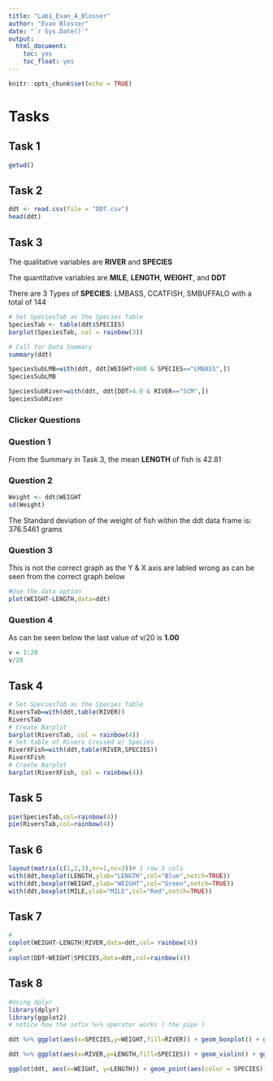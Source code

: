 ```yaml
---
title: "Lab1_Evan_A_Blosser"
author: "Evan Blosser"
date: "`r Sys.Date()`"
output: 
  html_document:
    toc: yes
    toc_float: yes
---
```


```r
knitr::opts_chunk$set(echo = TRUE)
```


# Tasks

## Task 1

```r
getwd()
```

## Task 2

```r
ddt <- read.csv(file = "DDT.csv")
head(ddt)
```

## Task 3

The qualitative variables are **RIVER** and **SPECIES**

The quantitative variables are **MILE**, **LENGTH**, **WEIGHT**, and **DDT**

There are 3 Types of **SPECIES**: LMBASS, CCATFISH, SMBUFFALO with a total of 144
```r
# Set SpeciesTab as the Species Table 
SpeciesTab <- table(ddt$SPECIES)     
barplot(SpeciesTab, col = rainbow(3))      
```
```r
# Call for Data Summary 
summary(ddt)            
```


```r
SpeciesSubLMB=with(ddt, ddt[WEIGHT>800 & SPECIES=="LMBASS",])
SpeciesSubLMB
```
```r
SpeciesSubRiver=with(ddt, ddt[DDT>4.0 & RIVER=="SCM",])
SpeciesSubRiver
```



### Clicker Questions

### Question 1
From the Summary in Task 3, the mean **LENGTH** of fish is 42.81
 
### Question 2
```r
Weight <- ddt$WEIGHT
sd(Weight)
```
The Standard deviation of the weight of fish within the ddt data frame is:
  376.5461 grams
  
### Question 3
This is not the correct graph as the Y & X axis are labled wrong as can be seen from the correct graph below
```r
#Use the data option
plot(WEIGHT~LENGTH,data=ddt)
```

### Question 4 
As can be seen below the last value of v/20 is **1.00**
```r
v = 1:20
v/20
```




## Task 4
```r
# Set SpeciesTab as the Species Table 
RiversTab=with(ddt,table(RIVER))     
RiversTab                           
# Create Barplot                   
barplot(RiversTab, col = rainbow(4))     
# Set table of Rivers Crossed w/ Species  
RiverXFish=with(ddt,table(RIVER,SPECIES)) 
RiverXFish
# Create Barplot 
barplot(RiverXFish, col = rainbow(4))
```

## Task 5
```r
pie(SpeciesTab,col=rainbow(4))
pie(RiversTab,col=rainbow(4))
```

## Task 6
```r
layout(matrix(c(1,2,3),nr=1,nc=3))# 1 row 3 cols
with(ddt,boxplot(LENGTH,ylab="LENGTH",col="Blue",notch=TRUE))
with(ddt,boxplot(WEIGHT,ylab="WEIGHT",col="Green",notch=TRUE))
with(ddt,boxplot(MILE,ylab="MILE",col="Red",notch=TRUE))
```

## Task 7
```r
#
coplot(WEIGHT~LENGTH|RIVER,data=ddt,col= rainbow(4))
#
coplot(DDT~WEIGHT|SPECIES,data=ddt,col=rainbow(4))
```

## Task 8

```r
#Using dplyr
library(dplyr)
library(ggplot2)
# notice how the infix %>% operator works ( the pipe )

ddt %>% ggplot(aes(x=SPECIES,y=WEIGHT,fill=RIVER)) + geom_boxplot() + ggtitle("Evan Blosser")
```
```r
ddt %>% ggplot(aes(x=RIVER,y=LENGTH,fill=SPECIES)) + geom_violin() + ggtitle("Evan Blosser")
```

```r
ggplot(ddt, aes(x=WEIGHT, y=LENGTH)) + geom_point(aes(color = SPECIES)) + ggtitle("Evan Blosser")

```




